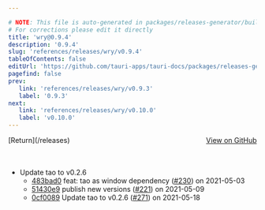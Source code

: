 ```yaml
---

# NOTE: This file is auto-generated in packages/releases-generator/build.ts
# For corrections please edit it directly
title: 'wry@0.9.4'
description: '0.9.4'
slug: 'references/releases/wry/v0.9.4'
tableOfContents: false
editUrl: 'https://github.com/tauri-apps/tauri-docs/packages/releases-generator/build.ts'
pagefind: false
prev:
   link: 'references/releases/wry/v0.9.3'
   label: '0.9.3'
next:
   link: 'references/releases/wry/v0.10.0'
   label: 'v0.10.0'
---
```


<div style="margin-bottom:3rem; display: flex; justify-content: space-between; align-items: center"><span>[Return](/releases)</span><span><a href="https://github.com/tauri-apps/wry/releases/tag/wry-v0.9.4">View on GitHub</a></span></div>

- Update tao to v0.2.6
  - [483bad0](https://github.com/tauri-apps/wry/commit/483bad0fc7e7564500f7183547c15604fa387258) feat: tao as window dependency ([#230](https://github.com/tauri-apps/wry/pull/230)) on 2021-05-03
  - [51430e9](https://github.com/tauri-apps/wry/commit/51430e97dfb6589c5ff71e5078438be67293d044) publish new versions ([#221](https://github.com/tauri-apps/wry/pull/221)) on 2021-05-09
  - [0cf0089](https://github.com/tauri-apps/wry/commit/0cf0089b6d49aa9e1a8c791ec8883fce48a0dfd1) Update tao to v0.2.6 ([#271](https://github.com/tauri-apps/wry/pull/271)) on 2021-05-18

